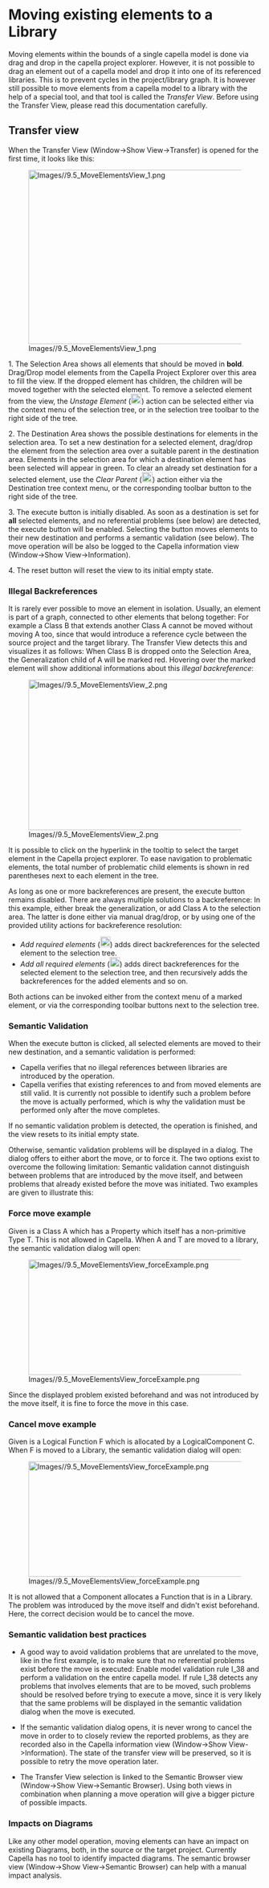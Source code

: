 = Moving existing elements to a Library =

Moving elements within the bounds of a single capella model is done via drag and drop in the capella project explorer. However, it is not possible to 
drag an element out of a capella model and drop it into one of its referenced libraries. This is to prevent cycles in the project/library graph. It is however still possible to move elements from a capella model to a library with the help of a special tool, and that tool is called the ''Transfer View''. Before using the Transfer View, please read this documentation carefully.

== Transfer view ==

When the Transfer View (Window->Show View->Transfer) is opened for the first time, it looks like this:

[[Image:Images//9.5_MoveElementsView_1.png|1079x347px]] 

1. The Selection Area shows all elements that should be moved in '''bold'''. Drag/Drop model elements from the Capella Project Explorer over this area to fill the view. If the dropped element has children, the children will be moved together with the selected element. To remove a selected element from the view, the ''Unstage Element'' ([[Image:Images//9.5_MoveElementsView_unstage.png|21x20px]]) action can be selected either via the context menu of the selection tree, or in the selection tree toolbar to the right side of the tree.

2. The Destination Area shows the possible destinations for elements in the selection area. To set a new destination for a selected element, drag/drop the element from the selection area over a suitable parent in the destination area. Elements in the selection area for which a destination element has been selected will appear in green. To clear an already set destination for a selected element, use the ''Clear Parent'' ([[Image:Images//9.5_MoveElementsView_unstage.png|21x20px]]) action either via the Destination tree context menu, or the corresponding toolbar button to the right side of the tree.

3. The execute button is initially disabled. As soon as a destination is set for '''all''' selected elements, and no referential problems (see below) are detected, the execute button will be enabled. Selecting the button moves elements to their new destination and performs a semantic validation (see below). The move operation will be also be logged to the Capella information view (Window->Show View->Information).

4. The reset button will reset the view to its initial empty state.

=== Illegal Backreferences ===

It is rarely ever possible to move an element in isolation. Usually, an element is part of a graph, connected to other elements that belong together: For example a Class B that extends another Class A cannot be moved without moving A too, since that would introduce a reference cycle between the source project and the target library. The Transfer View detects this and visualizes it as follows: When Class B is dropped onto the Selection Area, the Generalization child of A will be marked red. Hovering over the marked element will show additional informations about this ''illegal backreference'':

[[Image:Images//9.5_MoveElementsView_2.png|1054x300px]] 

It is possible to click on the hyperlink in the tooltip to select the target element in the Capella project explorer. To ease navigation to problematic elements, the total number of problematic child elements is shown in red parentheses next to each element in the tree.

As long as one or more backreferences are present, the execute button remains disabled. There are always multiple solutions to a backreference: In this example, either break the generalization, or add Class A to the selection area. The latter is done either via manual drag/drop, or by using one of the provided utility actions for backreference resolution:

* ''Add required elements'' ([[Image:Images//9.5_MoveElementsView_addRequired.png|20x21px]]) adds direct backreferences for the selected element to the selection tree.
* ''Add all required elements'' ([[Image:Images//9.5_MoveElementsView_addAllRequired.png|20x19px]]) adds direct backreferences for the selected element to the selection tree, and then recursively adds the backreferences for the added elements and so on. 

Both actions can be invoked either from the context menu of a marked element, or via the corresponding toolbar buttons next to the selection tree.


=== Semantic Validation ===

When the execute button is clicked, all selected elements are moved to their new destination, and a semantic validation is performed:

* Capella verifies that no illegal references between libraries are introduced by the operation.
* Capella verifies that existing references to and from moved elements are still valid. It is currently not possible to identify such a problem before the move is actually performed, which is why the validation must be performed only after the move completes.

If no semantic validation problem is detected, the operation is finished, and the view resets to its initial empty state.

Otherwise, semantic validation problems will be displayed in a dialog. The dialog offers to either abort the move, or to force it. The two options exist to overcome the following limitation: Semantic validation cannot distinguish between problems that are introduced by the move itself, and between problems that already existed before the move was initiated. Two examples are given to illustrate this:

=== Force move example ===

Given is a Class A which has a Property which itself has a non-primitive Type T. This is not allowed in Capella. When A and T are moved to a library, the semantic validation dialog will open:

[[Image:Images//9.5_MoveElementsView_forceExample.png|518x230px]]

Since the displayed problem existed beforehand and was not introduced by the move itself, it is fine to force the move in this case.

=== Cancel move example ===

Given is a Logical Function F which is allocated by a LogicalComponent C. When F is moved to a Library, the semantic validation dialog will open:

[[Image:Images//9.5_MoveElementsView_forceExample.png|518x230px]]

It is not allowed that a Component allocates a Function that is in a Library. The problem was introduced by the move itself and didn't exist beforehand. Here, the correct decision would be to cancel the move.

=== Semantic validation best practices ===

* A good way to avoid validation problems that are unrelated to the move, like in the first example, is to make sure that no referential problems exist before the move is executed: Enable model validation rule I_38 and perform a validation on the entire capella model. If rule I_38 detects any problems that involves elements that are to be moved, such problems should be resolved before trying to execute a move, since it is very likely that the same problems will be displayed in the semantic validation dialog when the move is executed.

* If the semantic validation dialog opens, it is never wrong to cancel the move in order to to closely review the reported problems, as they are recorded also in the Capella information view (Window->Show View->Information). The state of the transfer view will be preserved, so it is possible to retry the move operation later.

* The Transfer View selection is linked to the Semantic Browser view (Window->Show View->Semantic Browser). Using both views in combination when planning a move operation will give a bigger picture of possible impacts.

=== Impacts on Diagrams ===

Like any other model operation, moving elements can have an impact on existing Diagrams, both, in the source or the target project. Currently Capella has no tool to identify impacted diagrams. The semantic browser view (Window->Show View->Semantic Browser) can help with a manual impact analysis.

